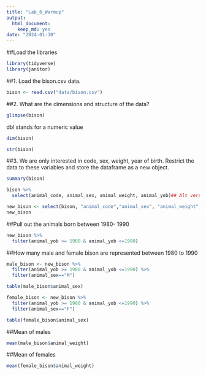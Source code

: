 ```yaml
---
title: "Lab_6_Warmup"
output: 
  html_document: 
    keep_md: yes
date: "2024-01-30"
---
```


##Load the libraries 
```r
library(tidyverse)
library(janitor)
```

##1. Load the bison.csv data. 
```r
bison <- read.csv("data/bison.csv")
```

##2. What are the dimensions and structure of the data? 
```r
glimpse(bison)
```
dbl stands for a numeric value 

```r
dim(bison)
```

```r
str(bison)
```
##3. We are only interested in code, sex, weight, year of birth. Restrict the data to these variables and store the dataframe as a new object. 
```r
summary(bison)
```
```r
bison %>% 
  select(animal_code, animal_sex, animal_weight, animal_yob)## Alt version of code with piping 
```


```r
new_bison <- select(bison, "animal_code","animal_sex", "animal_weight", "animal_yob")
new_bison
```

##Pull out the animals born between 1980- 1990 
```r
new_bison %>% 
  filter(animal_yob >= 1980 & animal_yob <=1990)
```
##How many male and female bison are represented between 1980 to 1990
```r
male_bison <- new_bison %>% 
  filter(animal_yob >= 1980 & animal_yob <=1990) %>% 
  filter(animal_sex=="M")
```

```r
table(male_bison$animal_sex)
```

```r
female_bison <- new_bison %>% 
  filter(animal_yob >= 1980 & animal_yob <=1990) %>% 
  filter(animal_sex=="F")
```

```r
table(female_bison$animal_sex)
```

##Mean of males 
```r
mean(male_bison$animal_weight)
```

##Mean of females 
```r
mean(female_bison$animal_weight)
```

